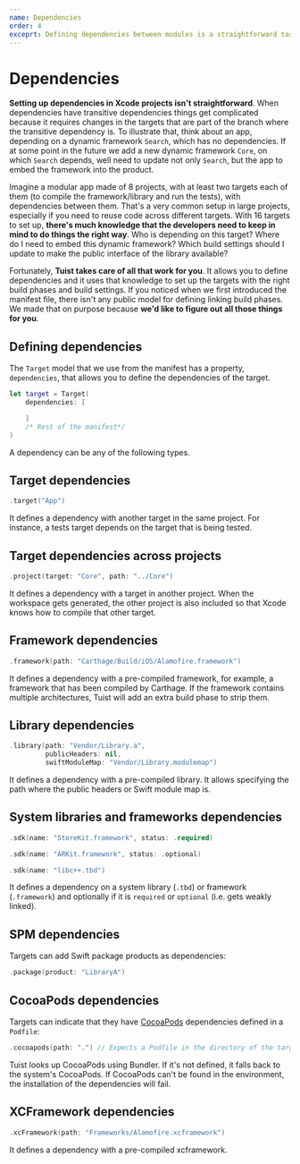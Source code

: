 ```yaml
---
name: Dependencies
order: 4
exceprt: Defining dependencies between modules is a straightforward task in Tuist. This document describes how to use this feature, and all types of dependencies that targets can define.
---
```



# Dependencies

**Setting up dependencies in Xcode projects isn't straightforward**. When dependencies have transitive dependencies things get complicated because it requires changes in the targets that are part of the branch where the transitive dependency is. To illustrate that, think about an app, depending on a dynamic framework `Search`, which has no dependencies. If at some point in the future we add a new dynamic framework `Core`, on which `Search` depends, well need to update not only `Search`, but the app to embed the framework into the product.

Imagine a modular app made of 8 projects, with at least two targets each of them \(to compile the framework/library and run the tests\), with dependencies between them. That's a very common setup in large projects, especially if you need to reuse code across different targets. With 16 targets to set up, **there's much knowledge that the developers need to keep in mind to do things the right way**. Who is depending on this target? Where do I need to embed this dynamic framework? Which build settings should I update to make the public interface of the library available?

Fortunately, **Tuist takes care of all that work for you**. It allows you to define dependencies and it uses that knowledge to set up the targets with the right build phases and build settings.
If you noticed when we first introduced the manifest file, there isn't any public model for defining linking build phases. We made that on purpose because **we'd like to figure out all those things for you**.

## Defining dependencies

The `Target` model that we use from the manifest has a property, `dependencies`, that allows you to define the dependencies of the target.

```swift
let target = Target(
    dependencies: [

    ]
    /* Rest of the manifest*/
)
```

A dependency can be any of the following types.

## Target dependencies

```swift
.target("App")
```

It defines a dependency with another target in the same project. For instance, a tests target depends on the target that is being tested.

<Message
  info
  title="Tests host app"
  description="In order for an app to be the host target of a tests target, the app target should be added as a dependency."
/>

## Target dependencies across projects

```swift
.project(target: "Core", path: "../Core")
```

It defines a dependency with a target in another project. When the workspace gets generated, the other project is also included so that Xcode knows how to compile that other target.

## Framework dependencies

```swift
.framework(path: "Carthage/Build/iOS/Alamofire.framework")
```

It defines a dependency with a pre-compiled framework, for example, a framework that has been compiled by Carthage. If the framework contains multiple architectures, Tuist will add an extra build phase to strip them.

## Library dependencies

```swift
.library(path: "Vendor/Library.a",
         publicHeaders: nil,
         swiftModuleMap: "Vendor/Library.modulemap")
```

It defines a dependency with a pre-compiled library. It allows specifying the path where the public headers or Swift module map is.

## System libraries and frameworks dependencies

```swift
.sdk(name: "StoreKit.framework", status: .required)
```

```swift
.sdk(name: "ARKit.framework", status: .optional)
```

```swift
.sdk(name: "libc++.tbd")
```

It defines a dependency on a system library (`.tbd`) or framework (`.framework`) and optionally if it is `required` or `optional` (i.e. gets weakly linked).

## SPM dependencies

Targets can add Swift package products as dependencies:

```swift
.package(product: "LibraryA")
```

## CocoaPods dependencies

Targets can indicate that they have [CocoaPods](https://cocoapods.org) dependencies defined in a `Podfile`:

```swift
.cocoapods(path: ".") // Expects a Podfile in the directory of the target's project
```

Tuist looks up CocoaPods using Bundler. If it's not defined, it falls back to the system's CocoaPods. If CocoaPods can't be found in the environment, the installation of the dependencies will fail.

<Message
  info
  title="Repository update"
  description="The underlying 'pod install' is executed with the '--update-repo' argument to ensure the local repository of pod specs is up to date."
/>
<Message
  warning
  title="Podfile validation"
  description="Tuist does not parse the CocoaPods dependency graph nor runs any validation. It's the user responsibility ensure the right format of the 'Podfile'."
/>

## XCFramework dependencies

```swift
.xcFramework(path: "Frameworks/Alamofire.xcframework")
```

It defines a dependency with a pre-compiled xcframework.
